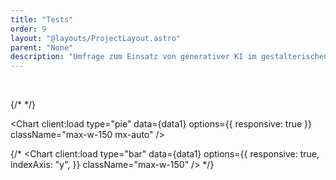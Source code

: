 ```yaml
---
title: "Tests"
order: 9
layout: "@layouts/ProjectLayout.astro"
parent: "None"
description: "Umfrage zum Einsatz von generativer KI im gestalterischen Prozess, sowie die ästhetische Wirkung der Ergebnisse."
---
```




<br  />

{/* <ChartSwitcher client:load /> */}

<Chart
  client:load
  type="pie"
  data={data1}
  options={{ responsive: true }}
  className="max-w-150 mx-auto"
/>


  {/* <Chart client:load 
  type="bar" 
  data={data1}
    options={{ 
      responsive: true, 
      indexAxis: "y", 
      }} 
  className="max-w-150"
    /> */}